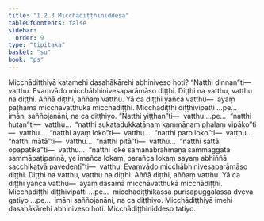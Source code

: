 ```yaml
---
title: "1.2.3 Micchādiṭṭhiniddesa"
tableOfContents: false
sidebar:
  order: 9
type: "tipitaka"
basket: "su"
book: "ps"
---
```



<DynamicBreadcrumb />

<Division number="136" book="ps" bookNo="26" page="146">

<Paragraph number="775" book="ps">
Micchādiṭṭhiyā katamehi dasahākārehi abhiniveso hoti? “Natthi dinnan”ti—  vatthu. Evaṃvādo micchābhinivesaparāmāso diṭṭhi. Diṭṭhi na vatthu, vatthu na diṭṭhi. Aññā diṭṭhi, aññaṃ vatthu. Yā ca diṭṭhi yañca vatthu—  ayaṃ paṭhamā micchāvatthukā micchādiṭṭhi. Micchādiṭṭhi diṭṭhivipatti …pe…  imāni saññojanāni, na ca diṭṭhiyo. “Natthi yiṭṭhan”ti—  vatthu …pe…  “natthi hutan”ti—  vatthu…  “natthi sukatadukkaṭānaṃ kammānaṃ phalaṃ vipāko”ti—  vatthu…  “natthi ayaṃ loko”ti—  vatthu…  “natthi paro loko”ti—  vatthu…  “natthi mātā”ti—  vatthu…  “natthi pitā”ti—  vatthu…  “natthi sattā opapātikā”ti—  vatthu…  “natthi loke samaṇabrāhmaṇā sammaggatā sammāpaṭipannā, ye imañca lokaṃ, parañca lokaṃ sayaṃ abhiññā sacchikatvā pavedentī”ti—  vatthu. Evaṃvādo micchābhinivesaparāmāso diṭṭhi. Diṭṭhi na vatthu, vatthu na diṭṭhi. Aññā diṭṭhi, aññaṃ vatthu. Yā ca diṭṭhi yañca vatthu—  ayaṃ dasamā micchāvatthukā micchādiṭṭhi. Micchādiṭṭhi diṭṭhivipatti …pe…  micchādiṭṭhikassa purisapuggalassa dveva gatiyo …pe…  imāni saññojanāni, na ca diṭṭhiyo. Micchādiṭṭhiyā imehi dasahākārehi abhiniveso hoti.

</Paragraph>
</Division>

<Paragraph number="776" type="center" book="ps">
Micchādiṭṭhiniddeso tatiyo.
</Paragraph>